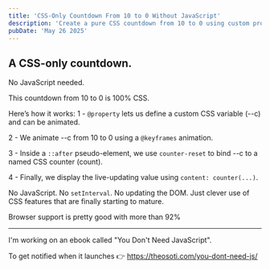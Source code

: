 ```yaml
---
title: 'CSS-Only Countdown From 10 to 0 Without JavaScript'
description: 'Create a pure CSS countdown from 10 to 0 using custom properties, keyframes, and pseudo-elements—no JavaScript required, with over 92% browser support.'
pubDate: 'May 26 2025'
---
```



<Picture
	src="/short/05-2025/countdown-css.gif"
	alt="Animated CSS-only countdown timer counting from 10 to 0 without JavaScript"
	width="400"
	height="600"
	style="margin: 2em auto 1em auto; display: block; border: 4px solid var(--border)"
	format="webp"
/>

## A CSS-only countdown.

No JavaScript needed.

This countdown from 10 to 0 is 100% CSS.

Here’s how it works:
1 - `@property` lets us define a custom CSS variable (--c) and can be animated.

2 - We animate --c from 10 to 0 using a `@keyframes` animation.

3 - Inside a `::after` pseudo-element, we use `counter-reset` to bind --c to a named CSS counter (count).

4 - Finally, we display the live-updating value using `content: counter(...)`.

No JavaScript. No `setInterval`. No updating the DOM.
Just clever use of CSS features that are finally starting to mature.

Browser support is pretty good with more than 92%

---

I'm working on an ebook called "You Don't Need JavaScript".

To get notified when it launches 👉 https://theosoti.com/you-dont-need-js/
